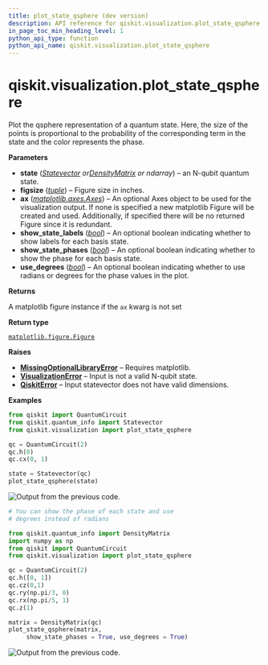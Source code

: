 ```yaml
---
title: plot_state_qsphere (dev version)
description: API reference for qiskit.visualization.plot_state_qsphere in the dev version of qiskit
in_page_toc_min_heading_level: 1
python_api_type: function
python_api_name: qiskit.visualization.plot_state_qsphere
---
```


<span id="qiskit-visualization-plot-state-qsphere" />

# qiskit.visualization.plot\_state\_qsphere

<Function id="qiskit.visualization.plot_state_qsphere" isDedicatedPage={true} github="https://github.com/Qiskit/qiskit/tree/main/qiskit/visualization/state_visualization.py#L802-L1089" signature="qiskit.visualization.plot_state_qsphere(state, figsize=None, ax=None, show_state_labels=True, show_state_phases=False, use_degrees=False, *, filename=None)">
  Plot the qsphere representation of a quantum state. Here, the size of the points is proportional to the probability of the corresponding term in the state and the color represents the phase.

  **Parameters**

  *   **state** ([*Statevector*](qiskit.quantum_info.Statevector "qiskit.quantum_info.Statevector")  *or*[*DensityMatrix*](qiskit.quantum_info.DensityMatrix "qiskit.quantum_info.DensityMatrix") *or ndarray*) – an N-qubit quantum state.
  *   **figsize** ([*tuple*](https://docs.python.org/3/library/stdtypes.html#tuple "(in Python v3.13)")) – Figure size in inches.
  *   **ax** ([*matplotlib.axes.Axes*](https://matplotlib.org/stable/api/_as_gen/matplotlib.axes.Axes.html#matplotlib.axes.Axes "(in Matplotlib v3.10.1)")) – An optional Axes object to be used for the visualization output. If none is specified a new matplotlib Figure will be created and used. Additionally, if specified there will be no returned Figure since it is redundant.
  *   **show\_state\_labels** ([*bool*](https://docs.python.org/3/library/functions.html#bool "(in Python v3.13)")) – An optional boolean indicating whether to show labels for each basis state.
  *   **show\_state\_phases** ([*bool*](https://docs.python.org/3/library/functions.html#bool "(in Python v3.13)")) – An optional boolean indicating whether to show the phase for each basis state.
  *   **use\_degrees** ([*bool*](https://docs.python.org/3/library/functions.html#bool "(in Python v3.13)")) – An optional boolean indicating whether to use radians or degrees for the phase values in the plot.

  **Returns**

  A matplotlib figure instance if the `ax` kwarg is not set

  **Return type**

  [`matplotlib.figure.Figure`](https://matplotlib.org/stable/api/_as_gen/matplotlib.figure.Figure.html#matplotlib.figure.Figure "(in Matplotlib v3.10.1)")

  **Raises**

  *   [**MissingOptionalLibraryError**](exceptions#qiskit.exceptions.MissingOptionalLibraryError "qiskit.exceptions.MissingOptionalLibraryError") – Requires matplotlib.
  *   [**VisualizationError**](visualization#qiskit.visualization.VisualizationError "qiskit.visualization.VisualizationError") – Input is not a valid N-qubit state.
  *   [**QiskitError**](exceptions#qiskit.exceptions.QiskitError "qiskit.exceptions.QiskitError") – Input statevector does not have valid dimensions.

  **Examples**

  ```python
  from qiskit import QuantumCircuit
  from qiskit.quantum_info import Statevector
  from qiskit.visualization import plot_state_qsphere

  qc = QuantumCircuit(2)
  qc.h(0)
  qc.cx(0, 1)

  state = Statevector(qc)
  plot_state_qsphere(state)
  ```

  ![Output from the previous code.](/images/api/qiskit/dev/qiskit-visualization-plot_state_qsphere-1.avif)

  ```python
  # You can show the phase of each state and use
  # degrees instead of radians

  from qiskit.quantum_info import DensityMatrix
  import numpy as np
  from qiskit import QuantumCircuit
  from qiskit.visualization import plot_state_qsphere

  qc = QuantumCircuit(2)
  qc.h([0, 1])
  qc.cz(0,1)
  qc.ry(np.pi/3, 0)
  qc.rx(np.pi/5, 1)
  qc.z(1)

  matrix = DensityMatrix(qc)
  plot_state_qsphere(matrix,
       show_state_phases = True, use_degrees = True)
  ```

  ![Output from the previous code.](/images/api/qiskit/dev/qiskit-visualization-plot_state_qsphere-2.avif)
</Function>

